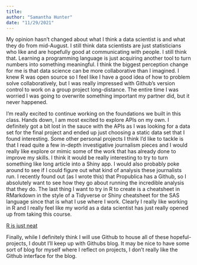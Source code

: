 ```yaml
---
title: 
author: "Samantha Hunter"
date: "11/29/2021"
---
```



My opinion hasn't changed about what I think a data scientist is and what they do from mid-August. I still think data scientists are just statisticians who like and are hopefully good at communicating with people. I still think that. Learning a programming language is just acquiring another tool to turn numbers into something meaningful. I think the biggest perception change for me is that data science can be more collaborative than I imagined. I knew R was open source so I feel like I have a good idea of how to problem solve collaboratively, but I was really impressed with Github's version control to work on a group project long-distance. The entire time I was worried I was going to overwrite something important my partner did, but it never happened. 


I'm really excited to continue working on the foundations we built in this class. Hands down, I am most excited to explore APIs on my own. I definitely got a bit lost in the sauce with the APIs as I was looking for a data set for the final project and ended up just choosing a static data set that I found interesting. Some other personal projects I think I'd like to tackle is that I read quite a few in-depth investigative journalism pieces and I would really like explore or mimic some of the work that has already done to improve my skills. I think it would be really interesting to try to turn something like long article into a Shiny app. I would also probably poke around to see if I could figure out what kind of analysis these journalists run. I recently found out (as I wrote this) that Propublica has a Github, so I absolutely want to see how they go about running the incredible analysis that they do. The last thing I want to try in R to create is a cheatsheet in RMarkdown in the style of a Tidyverse or Shiny cheatsheet for the SAS language since that is what I use where I work. Clearly I really like working in R and I really feel like my world as a data scientist has just really opened up from taking this course. 

[R is just neat](/images/neat.jpg.png)

Finally, while I definitely think I will use Github to house all of these hopeful-projects, I doubt I'll keep up with Githubs blog. It may be nice to have some sort of blog for myself where I reflect on projects, I don't really like the Github interface for the blog. 